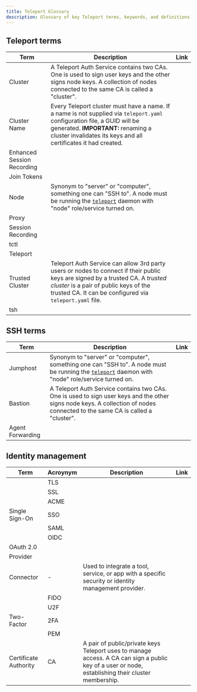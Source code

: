 ```yaml
---
title: Teleport Glossary
description: Glossary of key Teleport terms, keywords, and definitions.
---
```


## Teleport terms

| Term | Description | Link |
| --- | --- | --- |
| Cluster | A Teleport Auth Service contains two CAs. One is used to sign user keys and the other signs node keys. A collection of nodes connected to the same CA is called a "cluster". | |
| Cluster Name | Every Teleport cluster must have a name. If a name is not supplied via `teleport.yaml` configuration file, a GUID will be generated. **IMPORTANT:** renaming a cluster invalidates its keys and all certificates it had created. | |
| Enhanced Session Recording | | |
| Join Tokens | | |
| Node | Synonym to "server" or "computer", something one can "SSH to". A node must be running the [`teleport`](cli-docs.mdx#teleport) daemon with "node" role/service turned on. | |
| Proxy | | |
| Session Recording | | |
| tctl | | |
| Teleport | | 
| Trusted Cluster | Teleport Auth Service can allow 3rd party users or nodes to connect if their public keys are signed by a trusted CA. A *trusted cluster* is a pair of public keys of the trusted CA. It can be configured via `teleport.yaml` file. | |
| tsh | | | 

## SSH terms

| Term | Description | Link |
| --- | --- | --- |
| Jumphost | Synonym to "server" or "computer", something one can "SSH to". A node must be running the [`teleport`](cli-docs.mdx#teleport) daemon with "node" role/service turned on. | |
| Bastion | A Teleport Auth Service contains two CAs. One is used to sign user keys and the other signs node keys. A collection of nodes connected to the same CA is called a "cluster". | |
| Agent Forwarding | | |


## Identity management

| Term | Acroynym | Description | Link |
| --- | --- | --- |  --- |
| | TLS | | | 
|  | SSL | | | 
|  | ACME | | | 
| Single Sign-On | SSO | | | 
|  | SAML | | | 
|  | OIDC | | | 
| OAuth 2.0 | | | 
| Provider | | | 
| Connector | - | Used to integrate a tool, service, or app with a specific security or identity management provider. | |
|  | FIDO | |
|  | U2F | | 
| Two-Factor | 2FA | | 
| | PEM |  | |
| Certificate Authority | CA | A pair of public/private keys Teleport uses to manage access. A CA can sign a public key of a user or node, establishing their cluster membership. | |